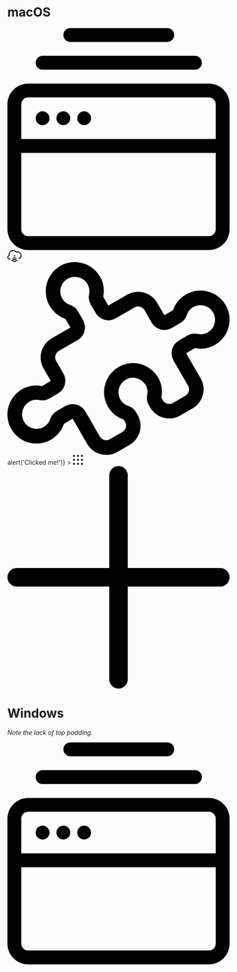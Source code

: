 
<Meta title="Modules/VerticalNav" component={VerticalNav} />

# macOS

<Canvas>
	<Story name="macOS">
        <div>
			<VerticalNav location={{ pathname: '' }}>
				<VerticalNavItem
					tooltip="Local Sites"
					routeTo="/main/site-info"
				>
					<svg xmlns="http://www.w3.org/2000/svg" viewBox="0 0 32.08 32"><path d="M4.08 13a1 1 0 1 1 1 1 1 1 0 0 1-1-1zm4 1a1 1 0 1 0-1-1 1 1 0 0 0 1 1zm3 0a1 1 0 1 0-1-1 1 1 0 0 0 1 1zm-6-8h22a1 1 0 0 0 0-2h-22a1 1 0 0 0 0 2zm4-4h14a1 1 0 0 0 0-2h-14a1 1 0 0 0 0 2zm23 9v18a3 3 0 0 1-3 3H3a3 3 0 0 1-3-3V11a3 3 0 0 1 3-3h26.08a3 3 0 0 1 3 3zM2 11v5h28.08v-5a1 1 0 0 0-1-1H3a1 1 0 0 0-1 1zm28.08 18V18H2v11a1 1 0 0 0 1 1h26.08a1 1 0 0 0 1-1z"></path></svg>
				</VerticalNavItem>
				<VerticalNavItem
					tooltip="Connect to Flywheel"
					routeTo="/main/flywheel"
				>
					<svg xmlns="http://www.w3.org/2000/svg" width="32" height="27" viewBox="0 0 32 27"><path d="M6 21H5c-2.8 0-5-2.2-5-5 0-2.1 1.3-3.9 3.1-4.6-.1-.5-.1-.9-.1-1.4C3 4.5 7.5 0 13 0c2.9 0 5.6 1.2 7.5 3.4.8-.3 1.6-.4 2.5-.4 5 0 9 4 9 9 0 3.7-2.2 7-5.6 8.3-.5.2-1.1 0-1.3-.6-.2-.5 0-1.1.6-1.3 2.7-1.1 4.4-3.6 4.4-6.5 0-3.9-3.1-7-7-7-.8 0-1.7.2-2.5.5-.4.2-.9 0-1.2-.3C17.8 3.1 15.5 2 13 2c-4.4 0-8 3.6-8 8 0 .6.1 1.2.2 1.8.1.3 0 .5-.1.8s-.4.4-.7.5C3 13.3 2 14.6 2 16c0 1.7 1.3 3 3 3h1c.6 0 1 .4 1 1s-.4 1-1 1zM16 27c-.2 0-.3 0-.4-.1l-6-3c-.5-.2-.7-.8-.4-1.3.2-.5.8-.7 1.3-.4l5.6 2.8 5.6-2.8c.5-.2 1.1 0 1.3.4.2.5 0 1.1-.4 1.3l-6 3c-.3.1-.4.1-.6.1z"></path><path d="M16 14.5c-.4 0-.8-.2-1.1-.4-.1-.1-.1-.2-.2-.2 0-.1-.1-.2-.1-.3 0-.1-.1-.2-.1-.3V13v-.3c0-.1 0-.2.1-.3 0-.1.1-.2.1-.3.1-.1.1-.2.2-.2l.2-.2c.1-.1.2-.1.3-.1.1 0 .2-.1.3-.1h.6c.1 0 .2 0 .3.1.1 0 .2.1.3.1.1.1.2.1.2.2l.2.2c0 .1.1.2.1.3 0 .1.1.2.1.3v.6c0 .1 0 .2-.1.3 0 .1-.1.2-.1.3-.1.1-.1.2-.2.2-.3.2-.7.4-1.1.4zM16 23c-.2 0-.3 0-.4-.1l-4-2c-.5-.2-.7-.8-.4-1.3.2-.5.8-.7 1.3-.4l3.6 1.8 3.6-1.8c.5-.2 1.1 0 1.3.4.2.5 0 1.1-.4 1.3l-4 2c-.3.1-.4.1-.6.1zM16 19c-.2 0-.3 0-.4-.1l-2-1c-.5-.2-.7-.8-.4-1.3.2-.5.8-.7 1.3-.4l1.6.8 1.6-.8c.5-.2 1.1 0 1.3.4.2.5 0 1.1-.4 1.3l-2 1c-.3.1-.4.1-.6.1z"></path></svg>
				</VerticalNavItem>
				<VerticalNavItem
					className='VerticalNavItem_Addons'
					tooltip="Add-ons"
					routeTo="/main/marketplace"
				>
					<svg xmlns="http://www.w3.org/2000/svg" viewBox="0 0 30.529 26.463" aria-hidden="true"><path d="m10.966 24.953-2-3.46-1.19.69a3.992 3.992 0 1 1-6.35-4.33 3.866 3.866 0 0 1 3.32-.83l1.22-.71-1-1.73a3.007 3.007 0 0 1 1.1-4.1l2.6-1.5-.7-1.19a4.07 4.07 0 0 1-2.47-2.43 4.055 4.055 0 0 1 1.18-4.42 4.008 4.008 0 0 1 6.05 1.06 3.817 3.817 0 0 1 .43 2.74l.71 1.23 2.6-1.5a3.007 3.007 0 0 1 4.1 1.1l1 1.73 1.19-.7a3.994 3.994 0 1 1 5.77 4.76 3.817 3.817 0 0 1-2.74.43l-1.23.71 2 3.46a3.007 3.007 0 0 1-1.1 4.1l-1.73 1a3.007 3.007 0 0 1-4.1-1.1l-.21-.36a1.974 1.974 0 0 1-.21-1.36 1.95 1.95 0 0 0-.43-1.67 2.02 2.02 0 0 0-2.19-.59 2.006 2.006 0 0 0-1.06 2.89 1.959 1.959 0 0 0 1.09.88 1.924 1.924 0 0 1 1.07.86l.21.36a3.007 3.007 0 0 1-1.1 4.1l-1.73 1a3.022 3.022 0 0 1-4.1-1.12Zm4.94-10.86a4.009 4.009 0 0 1 4.41 1.19 3.858 3.858 0 0 1 .83 3.32l.21.36a1.01 1.01 0 0 0 1.37.37l1.73-1a1.01 1.01 0 0 0 .37-1.37l-2-3.46a2.006 2.006 0 0 1 .73-2.73l1.23-.71a1.918 1.918 0 0 1 1.36-.2 1.972 1.972 0 0 0 1.38-.22 2 2 0 0 0 .97-1.38 1.96 1.96 0 0 0-.45-1.65 2.024 2.024 0 0 0-2.19-.58 1.97 1.97 0 0 0-1.21 1.23 1.946 1.946 0 0 1-.86 1.08l-1.22.71a2 2 0 0 1-2.73-.73l-1-1.73a1.01 1.01 0 0 0-1.37-.37l-2.6 1.5a2 2 0 0 1-2.73-.73l-.71-1.23a1.918 1.918 0 0 1-.2-1.36 1.972 1.972 0 0 0-.22-1.38 2 2 0 0 0-3.03-.52 1.967 1.967 0 0 0 .63 3.38 1.946 1.946 0 0 1 1.08.86l.71 1.22a2.006 2.006 0 0 1-.73 2.73l-2.6 1.5a1.01 1.01 0 0 0-.37 1.37l1 1.73a2.006 2.006 0 0 1-.73 2.73l-1.22.71a1.918 1.918 0 0 1-1.36.2 1.982 1.982 0 0 0-1.67.43 2.02 2.02 0 0 0-.59 2.19 1.988 1.988 0 0 0 3.76-.02 1.924 1.924 0 0 1 .86-1.07l1.23-.71a2 2 0 0 1 2.73.73l2 3.46a1.01 1.01 0 0 0 1.37.37l1.73-1a1.01 1.01 0 0 0 .37-1.37l-.19-.32a3.981 3.981 0 0 1-.7-7.23 3.231 3.231 0 0 1 .62-.3Z"></path></svg>
				</VerticalNavItem>
				<VerticalNavItem
					type="button"
					tooltip="Trigger an action"
					onClick={() => alert('Clicked me!')}
				>
					<svg width="22" height="22" viewBox="0 0 22 22" fill="none" xmlns="http://www.w3.org/2000/svg"><path fillRule="evenodd" clipRule="evenodd" d="M0 1C0 0.447715 0.447715 0 1 0H3C3.55228 0 4 0.447715 4 1V3C4 3.55228 3.55228 4 3 4H1C0.447715 4 0 3.55228 0 3V1ZM9 1C9 0.447715 9.44771 0 10 0H12C12.5523 0 13 0.447715 13 1V3C13 3.55228 12.5523 4 12 4H10C9.44771 4 9 3.55228 9 3V1ZM19 0C18.4477 0 18 0.447715 18 1V3C18 3.55228 18.4477 4 19 4H21C21.5523 4 22 3.55228 22 3V1C22 0.447715 21.5523 0 21 0H19ZM0 10C0 9.44771 0.447715 9 1 9H3C3.55228 9 4 9.44771 4 10V12C4 12.5523 3.55228 13 3 13H1C0.447715 13 0 12.5523 0 12V10ZM10 9C9.44771 9 9 9.44771 9 10V12C9 12.5523 9.44771 13 10 13H12C12.5523 13 13 12.5523 13 12V10C13 9.44771 12.5523 9 12 9H10ZM18 10C18 9.44771 18.4477 9 19 9H21C21.5523 9 22 9.44771 22 10V12C22 12.5523 21.5523 13 21 13H19C18.4477 13 18 12.5523 18 12V10ZM1 18C0.447715 18 0 18.4477 0 19V21C0 21.5523 0.447715 22 1 22H3C3.55228 22 4 21.5523 4 21V19C4 18.4477 3.55228 18 3 18H1ZM9 19C9 18.4477 9.44771 18 10 18H12C12.5523 18 13 18.4477 13 19V21C13 21.5523 12.5523 22 12 22H10C9.44771 22 9 21.5523 9 21V19ZM19 18C18.4477 18 18 18.4477 18 19V21C18 21.5523 18.4477 22 19 22H21C21.5523 22 22 21.5523 22 21V19C22 18.4477 21.5523 18 21 18H19Z" fill="black"/></svg>
				</VerticalNavItem>
				<VerticalNavItem type="filler" />
				<VerticalNavItem
					navLinkActiveClassName="none"
					routeTo="/main/add-site"
					tooltip="Add Local Site"
					type="addsite"
				>
					<svg xmlns="http://www.w3.org/2000/svg" viewBox="0 0 24 24"><path d="M13 13h10a1 1 0 1 0 0-2H13V1a1 1 0 0 0-2 0v10H1a1 1 0 1 0 0 2h10v10a1 1 0 1 0 2 0z"></path></svg>
				</VerticalNavItem>
			</VerticalNav>
		</div>
	</Story>
</Canvas>

# Windows

_Note the lack of top padding._

<Canvas>
	<Story name="Windows">
        <div className="__OsWindows" style={{ height: '300px' }}>
			<VerticalNav location={{ pathname: '' }}>
				<FlyTooltip
					content="Local Sites"
					position="right"
					hoverIntent={true}
				>
					<a>
						<svg xmlns="http://www.w3.org/2000/svg" viewBox="0 0 32.08 32"><path d="M4.08 13a1 1 0 1 1 1 1 1 1 0 0 1-1-1zm4 1a1 1 0 1 0-1-1 1 1 0 0 0 1 1zm3 0a1 1 0 1 0-1-1 1 1 0 0 0 1 1zm-6-8h22a1 1 0 0 0 0-2h-22a1 1 0 0 0 0 2zm4-4h14a1 1 0 0 0 0-2h-14a1 1 0 0 0 0 2zm23 9v18a3 3 0 0 1-3 3H3a3 3 0 0 1-3-3V11a3 3 0 0 1 3-3h26.08a3 3 0 0 1 3 3zM2 11v5h28.08v-5a1 1 0 0 0-1-1H3a1 1 0 0 0-1 1zm28.08 18V18H2v11a1 1 0 0 0 1 1h26.08a1 1 0 0 0 1-1z"></path></svg>
					</a>
				</FlyTooltip>
			</VerticalNav>
		</div>
	</Story>
</Canvas>
